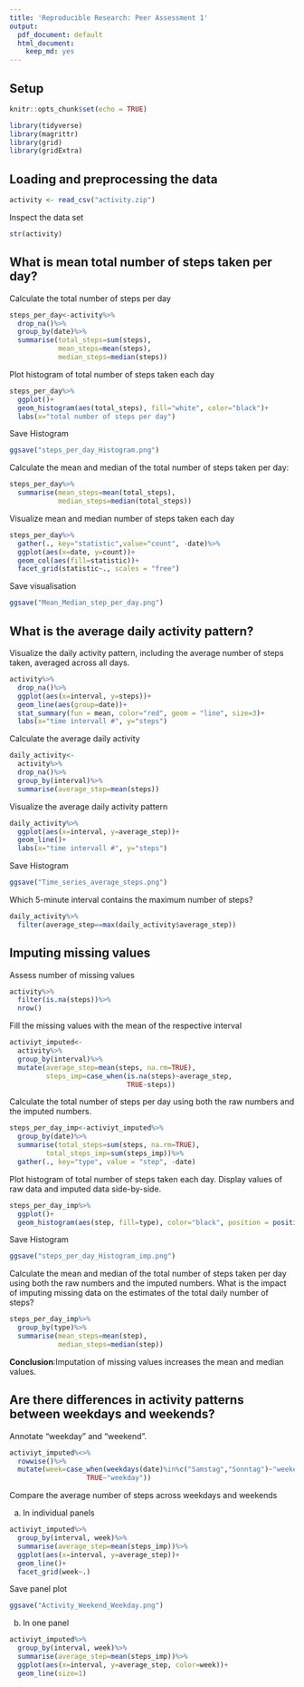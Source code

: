 ```yaml
---
title: 'Reproducible Research: Peer Assessment 1'
output:
  pdf_document: default
  html_document:
    keep_md: yes
---
```


## Setup

```r
knitr::opts_chunk$set(echo = TRUE)

library(tidyverse)
library(magrittr)
library(grid)
library(gridExtra)
```

## Loading and preprocessing the data

```r
activity <- read_csv("activity.zip")
```

Inspect the data set

```r
str(activity)
```

## What is mean total number of steps taken per day?

Calculate the total number of steps per day

```r
steps_per_day<-activity%>%
  drop_na()%>%
  group_by(date)%>%
  summarise(total_steps=sum(steps),
            mean_steps=mean(steps),
            median_steps=median(steps))
```

Plot histogram of total number of steps taken each day

```r
steps_per_day%>%
  ggplot()+
  geom_histogram(aes(total_steps), fill="white", color="black")+
  labs(x="total number of steps per day")
```
Save Histogram
```r
ggsave("steps_per_day_Histogram.png")
```

Calculate the mean and median of the total number of steps taken per day:
```r
steps_per_day%>%
  summarise(mean_steps=mean(total_steps),
            median_steps=median(total_steps))
```

Visualize mean and median number of steps taken each day
```r
steps_per_day%>%
  gather(., key="statistic",value="count", -date)%>%
  ggplot(aes(x=date, y=count))+
  geom_col(aes(fill=statistic))+
  facet_grid(statistic~., scales = "free")
```

Save visualisation
```r
ggsave("Mean_Median_step_per_day.png")
```
## What is the average daily activity pattern?

Visualize the daily activity pattern, including the average number of steps taken, averaged across all days.
```r
activity%>%
  drop_na()%>%
  ggplot(aes(x=interval, y=steps))+
  geom_line(aes(group=date))+
  stat_summary(fun = mean, color="red", geom = "line", size=3)+
  labs(x="time intervall #", y="steps")
```

Calculate the average daily activity
```r
daily_activity<-
  activity%>%
  drop_na()%>%
  group_by(interval)%>%
  summarise(average_step=mean(steps))
```

Visualize the average daily activity pattern
```r
daily_activity%>%
  ggplot(aes(x=interval, y=average_step))+
  geom_line()+
  labs(x="time intervall #", y="steps")
```

Save Histogram
```r
ggsave("Time_series_average_steps.png")
```

Which 5-minute interval contains the maximum number of steps? 
```r
daily_activity%>%
  filter(average_step==max(daily_activity$average_step))
```

## Imputing missing values

Assess number of missing values
```r
activity%>%
  filter(is.na(steps))%>%
  nrow()
```
Fill the missing values with the mean of the respective interval
```r
activiyt_imputed<-
  activity%>%
  group_by(interval)%>%
  mutate(average_step=mean(steps, na.rm=TRUE),
         steps_imp=case_when(is.na(steps)~average_step,
                             TRUE~steps))
```

Calculate the total number of steps per day using both the raw numbers and the imputed numbers. 

```r
steps_per_day_imp<-activiyt_imputed%>%
  group_by(date)%>%
  summarise(total_steps=sum(steps, na.rm=TRUE),
         total_steps_imp=sum(steps_imp))%>%
  gather(., key="type", value = "step", -date)
```

Plot histogram of total number of steps taken each day. Display values of raw data and imputed data side-by-side. 
```r
steps_per_day_imp%>%
  ggplot()+
  geom_histogram(aes(step, fill=type), color="black", position = position_dodge())
```

Save Histogram
```r
ggsave("steps_per_day_Histogram_imp.png")
```
Calculate the mean and median of the total number of steps taken per day using both the raw numbers and the imputed numbers. What is the impact of imputing missing data on the estimates of the total daily number of steps?

```r
steps_per_day_imp%>%
  group_by(type)%>%
  summarise(mean_steps=mean(step),
            median_steps=median(step))
```
**Conclusion**:Imputation of missing values increases the mean and median values. 

## Are there differences in activity patterns between weekdays and weekends?

Annotate "weekday" and "weekend".
```r
activiyt_imputed%<>%
  rowwise()%>%
  mutate(week=case_when(weekdays(date)%in%c("Samstag","Sonntag")~"weekend",
                   TRUE~"weekday"))
```

Compare the average number of steps across weekdays and weekends  

a) In individual panels
```r
activiyt_imputed%>%
  group_by(interval, week)%>%
  summarise(average_step=mean(steps_imp))%>%
  ggplot(aes(x=interval, y=average_step))+
  geom_line()+
  facet_grid(week~.)
```

Save panel plot
```r
ggsave("Activity_Weekend_Weekday.png")
```


b) In one panel
```r
activiyt_imputed%>%
  group_by(interval, week)%>%
  summarise(average_step=mean(steps_imp))%>%
  ggplot(aes(x=interval, y=average_step, color=week))+
  geom_line(size=1)
```
